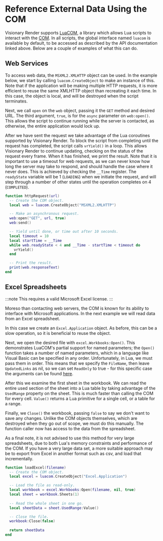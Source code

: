 # Reference External Data Using the COM

Visionary Render supports [LuaCOM](http://lua-users.org/wiki/LuaCom), a library which allows Lua scripts to interact with the [COM](https://docs.microsoft.com/en-us/windows/desktop/com/the-component-object-model). In all scripts, the global interface named `luacom` is available by default, to be accessed as described by the API documentation linked above. Below are a couple of examples of what this can do.

## Web Services

To access web data, the `MSXML2.XMLHTTP` object can be used. In the example below, we start by calling `luacom.CreateObject` to make an instance of this. Note that if the application will be making multiple HTTP requests, it is more efficient to reuse the same XMLHTTP object than recreating it each time. In this case, the object is local, and will be destroyed when the script terminates.

Next, we call `open` on the `web` object, passing it the `GET` method and desired URL. The third argument, `true`, is for the `async` parameter on `web:open()`. This allows the script to continue running while the server is contacted, as otherwise, the entire application would lock up.

After we have sent the request we take advantage of the Lua coroutines supported by Visionary Render. To block the script from completing until the request has completed, the script calls `vrYield()` in a loop. This allows Visionary Render to continue updating, checking on the status of the request every frame. When it has finished, we print the result. Note that it is important to use a timeout for web requests, as we can never know how long the server may take to respond, and should handle the case where it never does. This is achieved by checking the `__Time` register. The `readyState` variable will be 1 (`LOADING`) when we initiate the request, and will step through a number of other states until the operation completes on 4 (`COMPLETED`).

```lua
function httpRequest(url)
  -- Create the COM object.
  local web = luacom.CreateObject("MSXML2.XMLHTTP")

  -- Make an asynchronous request.
  web:open("GET", url, true)
  web:send()

  -- Yield until done, or time out after 10 seconds.
  local timeout = 10
  local startTime = __Time
  while web.readyState < 4 and __Time - startTime < timeout do
    vrYield()
  end

  -- Print the result.
  print(web.responseText)
end
```

## Excel Spreadsheets

:::note
This requires a valid Microsoft Excel license.
:::

Moreso than contacting web servers, the COM is known for its ability to interface with Microsoft applications. In the next example we will read data from an Excel spreadsheet.

In this case we create an `Excel.Application` object. As before, this can be a slow operation, so it is beneficial to reuse the object.

Next, we open the desired file with `excel.Workbooks:Open()`. This demonstrates LuaCOM's partial support for named parameters; the `Open()` function takes a number of named parameters, which in a language like Visual Basic can be specified in any order. Unfortunately, in Lua, we must pass them in order. This means that we specify the `FileName`, then leave `UpdatedLinks` as nil, so we can set `ReadOnly` to true - for this specific case the arguments can be found [here](https://docs.microsoft.com/en-us/office/vba/api/excel.workbooks.open).

After this we examine the first sheet in the workbook. We can read the entire used section of the sheet into a Lua table by taking advantage of the `UsedRange` property on the sheet. This is much faster than calling the COM for every cell. `Value()` returns a Lua primitive for a single cell, or a table for a range.

Finally, we `Close()` the workbook, passing `false` to say we don't want to save any changes. Unlike the COM objects themselves, which are destroyed when they go out of scope, we must do this manually. The function caller now has access to the data from the spreadsheet.

As a final note, it is not advised to use this method for very large spreadsheets, due to both Lua's memory constraints and performance of the COM. If you have a very large data set, a more suitable approach may be to export from Excel in another format such as csv, and load that incrementally.

```lua
function loadExcel(filename)
  -- Create the COM object.
  local excel = luacom.CreateObject("Excel.Application")

  -- Load the file as read-only.
  local workbook = excel.Workbooks:Open(filename, nil, true)
  local sheet = workbook.Sheets(1)
  
  -- Read the whole sheet in one go.
  local sheetData = sheet.UsedRange:Value()

  -- Close the file.
  workbook:Close(false)
  
  return sheetData
end
```
